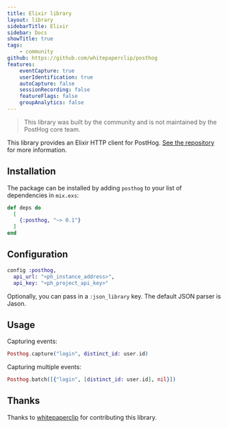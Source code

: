 ```yaml
---
title: Elixir library
layout: library
sidebarTitle: Elixir
sidebar: Docs
showTitle: true
tags:
    - community
github: https://github.com/whitepaperclip/posthog
features:
    eventCapture: true
    userIdentification: true
    autoCapture: false
    sessionRecording: false
    featureFlags: false
    groupAnalytics: false
---
```


> This library was built by the community and is not maintained by the PostHog core team.

This library provides an Elixir HTTP client for PostHog. [See the repository](https://github.com/whitepaperclip/posthog) for more information.

## Installation

The package can be installed by adding `posthog` to your list of dependencies in `mix.exs`:

```elixir
def deps do
  [
    {:posthog, "~> 0.1"}
  ]
end
```

## Configuration

```elixir
config :posthog,
  api_url: "<ph_instance_address>",
  api_key: "<ph_project_api_key>"
```

Optionally, you can pass in a `:json_library` key. The default JSON parser is Jason.

## Usage

Capturing events:

```elixir
Posthog.capture("login", distinct_id: user.id)
```

Capturing multiple events:

```elixir
Posthog.batch([{"login", [distinct_id: user.id], nil}])
```

## Thanks

Thanks to [whitepaperclip](https://github.com/whitepaperclip) for contributing this library.
